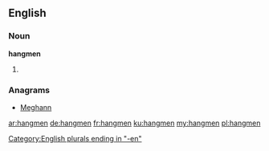==English==

===Noun===
'''hangmen'''

# {{plural of|hangman}}

===Anagrams===
* [[Meghann#English|Meghann]]

[[Category:English plurals ending in "-en"]]

[[ar:hangmen]]
[[de:hangmen]]
[[fr:hangmen]]
[[ku:hangmen]]
[[my:hangmen]]
[[pl:hangmen]]